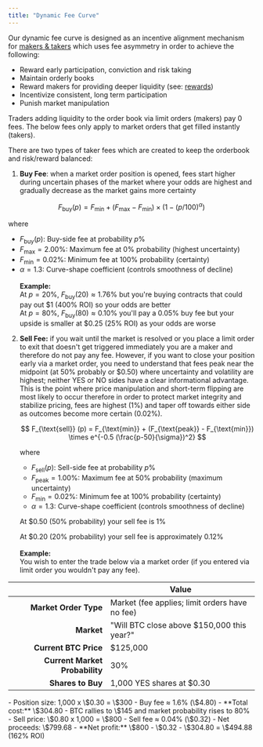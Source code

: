 ```yaml
---
title: "Dynamic Fee Curve"
---
```


Our dynamic fee curve is designed as an incentive alignment mechanism for [makers & takers](/doc/core-concepts/makers-and-takers) which uses fee asymmetry in order to achieve the following:

- Reward early participation, conviction and risk taking
- Maintain orderly books
- Reward makers for providing deeper liquidity (see: [rewards](/doc/features/rewards/liquidity-rewards))
- Incentivize consistent, long term participation
- Punish market manipulation


<MarketOrderFees />

Traders adding liquidity to the order book via limit orders (makers) pay 0 fees. The below fees only apply to market orders that get filled instantly (takers).

There are two types of taker fees which are created to keep the orderbook and risk/reward balanced:

1. **Buy Fee**: when a market order position is opened, fees start higher during uncertain phases of the market where your odds are highest and gradually decrease as the market gains more certainty

$$
F_{\text{buy}} (p) = F_{\text{min}} + (F_{\text{max}} - F_{\text{min}}) \times (1-(p/100)^{\alpha})
$$

where

- $F_{\text{buy}} (p)$: Buy-side fee at probability $p \%$
- $F_{\text{max}} = 2.00\%$: Maximum fee at $0\%$ probability (highest uncertainty)
- $F_{\text{min}} = 0.02\%$: Minimum fee at $100\%$ probability (certainty)
- $\alpha = 1.3$: Curve-shape coefficient (controls smoothness of decline)\
\
    **Example:** \
    At $p = 20\%$, $F_{\text{buy}}(20) \approx 1.76\%$ but you're buying contracts that could pay out \$1 (400% ROI) so your odds are better \
    At $p = 80\%$, $F_{\text{buy}}(80) \approx 0.10\%$ you'll pay a 0.05% buy fee but your upside is smaller at \$0.25 (25% ROI) as your odds are worse

2. **Sell Fee:** if you wait until the market is resolved or you place a limit order to exit that doesn't get triggered immediately you are a maker and therefore do not pay any fee. However, if you want to close your position early via a market order, you need to understand that fees peak near the midpoint (at 50% probably or \$0.50) where uncertainty and volatility are highest; neither YES or NO sides have a clear informational advantage. This is the point where price manipulation and short-term flipping are most likely to occur therefore in order to protect market integrity and stabilize pricing, fees are highest (1%) and taper off towards either side as outcomes become more certain (0.02%).

    $$
    F_{\text{sell}} (p) = F_{\text{min}} + (F_{\text{peak}} - F_{\text{min}}) \times e^{-0.5 (\frac{p-50}{\sigma})^2}
    $$

    where

    - $F_{\text{sell}} (p)$: Sell-side fee at probability $p \%$
    - $F_{\text{peak}} = 1.00\%$: Maximum fee at $50\%$ probability (maximum uncertainty)
    - $F_{\text{min}} = 0.02\%$: Minimum fee at $100\%$ probability (certainty)
    - $\alpha = 1.3$: Curve-shape coefficient (controls smoothness of decline)

    At \$0.50 (50% probability) your sell fee is 1%

    At \$0.20 (20% probability) your sell fee is approximately 0.12%\
    \
    **Example:**\
    You wish to enter the trade below via a market order (if you entered via limit order you wouldn't pay any fee).

|                    | **Value**                                       |
|------------------------------:|-------------------------------------------------|
| **Market Order Type**         | Market (fee applies; limit orders have no fee)  |
| **Market**                    | "Will BTC close above \$150,000 this year?"     |
| **Current BTC Price**         | \$125,000                                       |
| **Current Market Probability**| 30%                                             |
| **Shares to Buy**             | 1,000 YES shares at \$0.30                      |

<Steps>
  <Step title="Opening your position" titleSize="h3">
    - Position size: 1,000 x \$0.30 = \$300
    - Buy fee  ≈ 1.6% (\$4.80)
    - **Total cost:** \$304.80
  </Step>
  <Step title="If you wish to close your position, before market resolution" titleSize="h3">
    - BTC rallies to \$145 and market probability rises to 80%
    - Sell price: \$0.80 x 1,000 = \$800
    - Sell fee  ≈ 0.04% (\$0.32)
    - Net proceeds: \$799.68
    - **Net profit:** \$800 - \$0.32 - \$304.80 = \$494.88 (162% ROI)
  </Step>
</Steps>